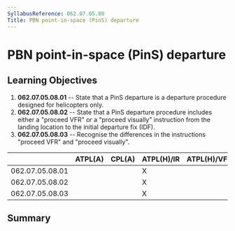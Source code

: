 ```yaml
---
SyllabusReference: 062.07.05.08
Title: PBN point-in-space (PinS) departure
---
```


# PBN point-in-space (PinS) departure

## Learning Objectives

1.  **062.07.05.08.01** -- State that a PinS departure is a departure procedure
    designed for helicopters only.
2.  **062.07.05.08.02** -- State that a PinS departure procedure includes either
    a "proceed VFR" or a "proceed visually" instruction from the landing
    location to the initial departure fix (IDF).
3.  **062.07.05.08.03** -- Recognise the differences in the instructions
    "proceed VFR" and "proceed visually".

|                 | ATPL(A) | CPL(A) | ATPL(H)/IR | ATPL(H)/VFR | CPL(H) | IR  | CBIR(A) |
| --------------- | ------- | ------ | ---------- | ----------- | ------ | --- | ------- |
| 062.07.05.08.01 |         |        | X          |             |        | X   |         |
| 062.07.05.08.02 |         |        | X          |             |        | X   |         |
| 062.07.05.08.03 |         |        | X          |             |        | X   |         |

## Summary
